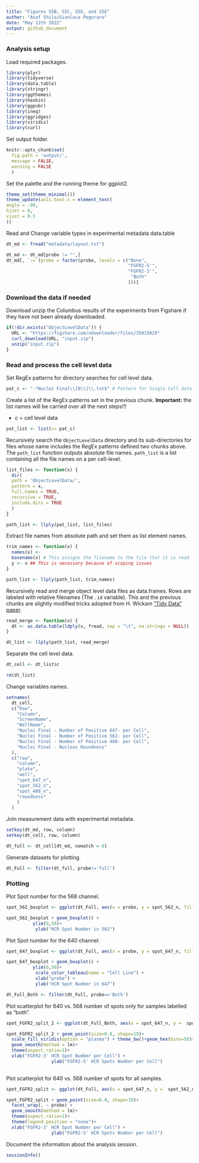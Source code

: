 ```yaml
---
title: "Figures S5B, S5C, S5D, and S5E"
author: "Asaf Shilo/Gianluca Pegoraro"
date: "May 12th 2022"
output: github_document
---
```


### Analysis setup

Load required packages.

```r
library(plyr)
library(tidyverse)
library(data.table)
library(stringr)
library(ggthemes)
library(hexbin)
library(ggpubr)
library(ineq)
library(ggridges)
library(viridis)
library(curl)
```

Set output folder.

```r
knitr::opts_chunk$set(
  fig.path = 'output/',
  message = FALSE,
  warning = FALSE
  )
```

Set the palette and the running theme for ggplot2.

```r
theme_set(theme_minimal())
theme_update(axis.text.x = element_text(
angle = -90,
hjust = 0,
vjust = 0.5
))
```

Read and Change variable types in experimental metadata data.table

```r
dt_md <- fread("metadata/layout.txt")

dt_md <- dt_md[probe != "",]
dt_md[, `:=`(probe = factor(probe, levels = c("None", 
                                              "FGFR2-5'",
                                              "FGFR2-3'",
                                               "Both"
                                              )))]
```

### Download the data if needed

Download unzip the Columbus results of the experiments from Figshare if they have not been already downloaded.

```r
if(!dir.exists("ObjectLevelData")) {
  URL <- "https://figshare.com/ndownloader/files/35015029"
  curl_download(URL, "input.zip")
  unzip("input.zip")
}
```

### Read and process the cell level data

Set RegEx patterns for directory searches for cell level data.

```r
pat_c <- ".*Nuclei Final\\[0\\]\\.txt$" # Pattern for Single Cell data files
```

Create a list of the RegEx patterns set in the previous chunk. **Important:** the list names will be carried over all the next steps!!!

-   c = cell level data

```r
pat_list <- list(c= pat_c)
```

Recursively search the `ObjectLevelData` directory and its sub-directories for files whose name includes the RegEx patterns defined two chunks above. The `path_list` function outputs absolute file names. `path_list` is a list containing all the file names on a per cell-level.

```r
list_files <- function(x) {
  dir(
  path = 'ObjectLevelData/',
  pattern = x,
  full.names = TRUE,
  recursive = TRUE,
  include.dirs = TRUE
  )
}

path_list <- llply(pat_list, list_files) 
```

Extract file names from absolute path and set them as list element names.

```r
trim_names <- function(x) {
  names(x) <-
  basename(x) # This assigns the filename to the file that it is read
  y <- x ## This is necessary because of scoping issues
}

path_list <- llply(path_list, trim_names) 
```

Recursively read and merge object level data files as data.frames. Rows are labeled with relative filenames (The `.id` variable). This and the previous chunks are slightly modified tricks adopted from H. Wickam ["Tidy Data" paper](http://vita.had.co.nz/papers/tidy-data.pdf).

```r
read_merge <- function(x) {
  dt <- as.data.table(ldply(x, fread, sep = "\t", na.strings = NULL))
}

dt_list <- llply(path_list, read_merge)
```

Separate the cell level data.

```r
dt_cell <- dt_list$c

rm(dt_list)
```

Change variables names.

```r
setnames(
  dt_cell,
  c("Row",
    "Column",
    "ScreenName",
    "WellName",
    "Nuclei Final - Number of Positive 647- per Cell",
    "Nuclei Final - Number of Positive 562- per Cell",
    "Nuclei Final - Number of Positive 488- per Cell",
    "Nuclei Final - Nucleus Roundness"
  ),
  c("row",
    "column",
    "plate",
    "well",
    "spot_647_n",
    "spot_562_n",
    "spot_488_n",
    "roundness"
    )
  )
```

Join measurement data with experimental metadata.

```r
setkey(dt_md, row, column)
setkey(dt_cell, row, column)

dt_full <- dt_cell[dt_md, nomatch = 0] 
```

Generate datasets for plotting.

```r
dt_Full <- filter(dt_full, probe!='full') 
```

### Plotting

Plot Spot number for the 568 channel. 

```r
spot_562_boxplot <- ggplot(dt_Full, aes(x = probe, y = spot_562_n, fill = probe))

spot_562_boxplot + geom_boxplot() + 
          ylim(0,50)+
           ylab("HCR Spot Number in 562")
```

Plot Spot number for the 640 channel. 

```r
spot_647_boxplot <- ggplot(dt_Full, aes(x = probe, y = spot_647_n, fill = probe))

spot_647_boxplot + geom_boxplot() + 
          ylim(0,50)+
           scale_color_tableau(name = "Cell Line") +
           xlab("probe") +
           ylab("HCR Spot Number in 647")
```

```r
dt_Full_Both <- filter(dt_Full, probe=='Both') 
```

Plot scatterplot for 640 vs. 568 number of spots only for samples labelled as "both".

```r
spot_FGFR2_split_2 <- ggplot(dt_Full_Both, aes(x = spot_647_n, y =  spot_562_n))

spot_FGFR2_split_2 + geom_point(size=0.8, shape=19)+
  scale_fill_viridis(option = "plasma") + theme_bw()+geom_hex(bins=50)+
  geom_smooth(method = lm)+
  theme(aspect.ratio=1)+
  xlab("FGFR2-3' HCR Spot Number per Cell") +
                 ylab("FGFR2-5' HCR Spots Number per Cell")
  
```

Plot scatterplot for 640 vs. 568 number of spots for all samples.

```r
spot_FGFR2_split <- ggplot(dt_Full, aes(x = spot_647_n, y =  spot_562_n, color = probe))

spot_FGFR2_split + geom_point(size=0.8, shape=19)+
  facet_wrap(. ~ probe) +
  geom_smooth(method = lm)+
  theme(aspect.ratio=1)+
  theme(legend.position = "none")+
  xlab("FGFR2-3' HCR Spot Number per Cell") +
                 ylab("FGFR2-5' HCR Spots Number per Cell")
```

Document the information about the analysis session. 

```r
sessionInfo()
```
